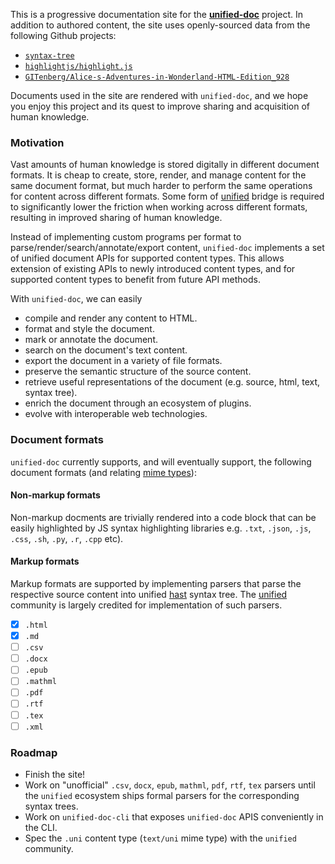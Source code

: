 This is a progressive documentation site for the [**unified-doc**][unified-doc] project.  In addition to authored content, the site uses openly-sourced data from the following Github projects:
- [`syntax-tree`][syntax-tree]
- [`highlightjs/highlight.js`][highlightjs]
- [`GITenberg/Alice-s-Adventures-in-Wonderland-HTML-Edition_928`][gitenberg]

Documents used in the site are rendered with `unified-doc`, and we hope you enjoy this project and its quest to improve sharing and acquisition of human knowledge.

### Motivation

Vast amounts of human knowledge is stored digitally in different document formats.  It is cheap to create, store, render, and manage content for the same document format, but much harder to perform the same operations for content across different formats.  Some form of [unified][unified] bridge is required to significantly lower the friction when working across different formats, resulting in improved sharing of human knowledge.

Instead of implementing custom programs per format to parse/render/search/annotate/export content, `unified-doc` implements a set of unified document APIs for supported content types.  This allows extension of existing APIs to newly introduced content types, and for supported content types to benefit from future API methods.

With `unified-doc`, we can easily
- compile and render any content to HTML.
- format and style the document.
- mark or annotate the document.
- search on the document's text content.
- export the document in a variety of file formats.
- preserve the semantic structure of the source content.
- retrieve useful representations of the document (e.g. source, html, text, syntax tree).
- enrich the document through an ecosystem of plugins.
- evolve with interoperable web technologies.

### Document formats

`unified-doc` currently supports, and will eventually support, the following document formats (and relating [mime types][]):

#### Non-markup formats
Non-markup docments are trivially rendered into a code block that can be easily highlighted by JS syntax highlighting libraries e.g. `.txt`, `.json`, `.js`, `.css`, `.sh`, `.py`, `.r`, `.cpp` etc).

#### Markup formats
Markup formats are supported by implementing parsers that parse the respective source content into unified [hast][] syntax tree.  The [unified][] community is largely credited for implementation of such parsers.
- [x] `.html`
- [x] `.md`
- [ ] `.csv`
- [ ] `.docx`
- [ ] `.epub`
- [ ] `.mathml`
- [ ] `.pdf`
- [ ] `.rtf`
- [ ] `.tex`
- [ ] `.xml`

### Roadmap
- Finish the site!
- Work on "unofficial" `.csv`, `docx`, `epub`, `mathml`, `pdf`, `rtf`, `tex` parsers until the `unified` ecosystem ships formal parsers for the corresponding syntax trees.
- Work on `unified-doc-cli` that exposes `unified-doc` APIS conveniently in the CLI.
- Spec the `.uni` content type (`text/uni` mime type) with the `unified` community.

<!-- Definitions -->
[gitenberg]: https://github.com/GITenberg/Alice-s-Adventures-in-Wonderland-HTML-Edition_928
[hast]: https://github.com/syntax-tree/hast
[highlightjs]: https://github.com/highlightjs/highlight.js
[mime types]: https://developer.mozilla.org/en-US/docs/Web/HTTP/Basics_of_HTTP/MIME_types/Common_types
[syntax-tree]: https://github.com/syntax-tree
[unified]: https://github.com/unifiedjs
[unified-doc]: https://github.com/unified-doc/unified-doc
